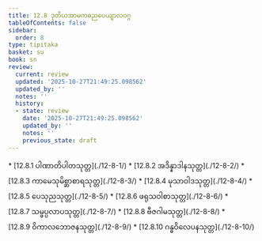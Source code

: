 ```yaml
---
title: 12.8 ဒုတိယအာမကဓညပေယျာလဝဂ္ဂ
tableOfContents: false
sidebar:
  order: 8
type: tipitaka
basket: su
book: sn
review:
  current: review
  updated: '2025-10-27T21:49:25.098562'
  updated_by: ''
  notes: ''
  history:
  - state: review
    date: '2025-10-27T21:49:25.098562'
    updated_by: ''
    notes: ''
    previous_state: draft
---
```



<ReviewStatus review={frontmatter.review} showDetails={true} />

<HypothesisAnnotation frontmatter={frontmatter} />

<DynamicBreadcrumb />



<TableOfContents book="sn" section="12.8">
* [12.8.1 ပါဏာတိပါတသုတ္တ](./12-8-1/)
* [12.8.2 အဒိန္နာဒါနသုတ္တ](./12-8-2/)
* [12.8.3 ကာမေသုမိစ္ဆာစာရသုတ္တ](./12-8-3/)
* [12.8.4 မုသာဝါဒသုတ္တ](./12-8-4/)
* [12.8.5 ပေသုညသုတ္တ](./12-8-5/)
* [12.8.6 ဖရုသဝါစာသုတ္တ](./12-8-6/)
* [12.8.7 သမ္ဖပ္ပလာပသုတ္တ](./12-8-7/)
* [12.8.8 ဗီဇဂါမသုတ္တ](./12-8-8/)
* [12.8.9 ဝိကာလဘောဇနသုတ္တ](./12-8-9/)
* [12.8.10 ဂန္ဓဝိလေပနသုတ္တ](./12-8-10/)
</TableOfContents>